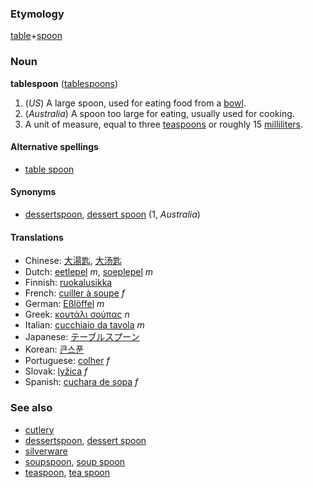 === Etymology ===
[[table]]+[[spoon]]

=== Noun ===
'''tablespoon''' ([[tablespoons]])

# (''US'') A large spoon, used for eating food from a [[bowl]].
# (''Australia'') A spoon too large for eating, usually used for cooking.
# A unit of measure, equal to three [[teaspoon]]s or roughly 15 [[milliliter]]s.

====Alternative spellings====
*[[table spoon]]

====Synonyms====
*[[dessertspoon]], [[dessert spoon]] (1, ''Australia'')

==== Translations ====
*Chinese: [[大湯匙]], [[大汤匙]]
*Dutch: [[eetlepel]] ''m'', [[soeplepel]] ''m''
*Finnish: [[ruokalusikka]]
*French: [[cuiller à soupe]] ''f''
*German: [[Eßlöffel]] ''m''
*Greek: [[κουτάλι σούπας]] ''n''
*Italian: [[cucchiaio da tavola]] ''m''
*Japanese: [[テーブルスプーン]]
*Korean: [[큰스푼]]
*Portuguese: [[colher]] ''f''
*Slovak: [[lyžica]] ''f''
*Spanish: [[cuchara de sopa]] ''f''

===See also===
*[[cutlery]]
*[[dessertspoon]], [[dessert spoon]]
*[[silverware]]
*[[soupspoon]], [[soup spoon]]
*[[teaspoon]], [[tea spoon]]